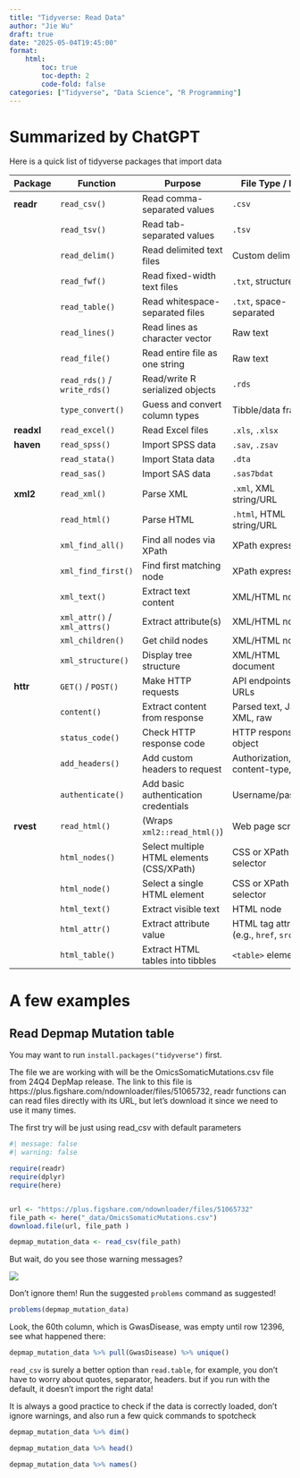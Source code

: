 ```yaml
---
title: "Tidyverse: Read Data"
author: "Jie Wu"
draft: true
date: "2025-05-04T19:45:00"
format: 
    html:
        toc: true
        toc-depth: 2
        code-fold: false
categories: ["Tidyverse", "Data Science", "R Programming"]
---
```


# Summarized by ChatGPT

Here is a quick list of tidyverse packages that import data

| **Package** | **Function** | **Purpose** | **File Type / Input** |
|------------------|------------------|-------------------|-------------------|
| **readr** | `read_csv()` | Read comma-separated values | `.csv` |
|  | `read_tsv()` | Read tab-separated values | `.tsv` |
|  | `read_delim()` | Read delimited text files | Custom delimiter |
|  | `read_fwf()` | Read fixed-width text files | `.txt`, structured text |
|  | `read_table()` | Read whitespace-separated files | `.txt`, space-separated |
|  | `read_lines()` | Read lines as character vector | Raw text |
|  | `read_file()` | Read entire file as one string | Raw text |
|  | `read_rds()` / `write_rds()` | Read/write R serialized objects | `.rds` |
|  | `type_convert()` | Guess and convert column types | Tibble/data frame |
| **readxl** | `read_excel()` | Read Excel files | `.xls`, `.xlsx` |
| **haven** | `read_spss()` | Import SPSS data | `.sav`, `.zsav` |
|  | `read_stata()` | Import Stata data | `.dta` |
|  | `read_sas()` | Import SAS data | `.sas7bdat` |
| **xml2** | `read_xml()` | Parse XML | `.xml`, XML string/URL |
|  | `read_html()` | Parse HTML | `.html`, HTML string/URL |
|  | `xml_find_all()` | Find all nodes via XPath | XPath expression |
|  | `xml_find_first()` | Find first matching node | XPath expression |
|  | `xml_text()` | Extract text content | XML/HTML node |
|  | `xml_attr()` / `xml_attrs()` | Extract attribute(s) | XML/HTML node |
|  | `xml_children()` | Get child nodes | XML/HTML node |
|  | `xml_structure()` | Display tree structure | XML/HTML document |
| **httr** | `GET()` / `POST()` | Make HTTP requests | API endpoints, web URLs |
|  | `content()` | Extract content from response | Parsed text, JSON, XML, raw |
|  | `status_code()` | Check HTTP response code | HTTP response object |
|  | `add_headers()` | Add custom headers to request | Authorization, content-type, etc. |
|  | `authenticate()` | Add basic authentication credentials | Username/password |
| **rvest** | `read_html()` | (Wraps `xml2::read_html()`) | Web page scraping |
|  | `html_nodes()` | Select multiple HTML elements (CSS/XPath) | CSS or XPath selector |
|  | `html_node()` | Select a single HTML element | CSS or XPath selector |
|  | `html_text()` | Extract visible text | HTML node |
|  | `html_attr()` | Extract attribute value | HTML tag attribute (e.g., `href`, `src`) |
|  | `html_table()` | Extract HTML tables into tibbles | `<table>` elements |

# A few examples

## Read Depmap Mutation table

You may want to run `install.packages("tidyverse")` first.

The file we are working with will be the OmicsSomaticMutations.csv file from 24Q4 DepMap release. The link to this file is https://plus.figshare.com/ndownloader/files/51065732, readr functions can can read files directly with its URL, but let's download it since we need to use it many times.

The first try will be just using read_csv with default parameters

```r
#| message: false
#| warning: false

require(readr)
require(dplyr)
require(here)


url <- "https://plus.figshare.com/ndownloader/files/51065732"
file_path <- here("_data/OmicsSomaticMutations.csv")
download.file(url, file_path )

depmap_mutation_data <- read_csv(file_path)

```

But wait, do you see those warning messages?

![](images/paste-1.png)

Don't ignore them! Run the suggested `problems` command as suggested! 

``` r
problems(depmap_mutation_data)

```

Look, the 60th column, which is GwasDisease, was empty until row 12396, see what happened there:

``` r
depmap_mutation_data %>% pull(GwasDisease) %>% unique()

```

`read_csv` is surely a better option than `read.table`, for example, you don't have to worry about quotes, separator, headers. but if you run with the default, it doesn't import the right data! 

It is always a good practice to check if the data is correctly loaded, don't ignore warnings, and also run a few quick commands to spotcheck

```r

depmap_mutation_data %>% dim()

depmap_mutation_data %>% head()

depmap_mutation_data %>% names()


```